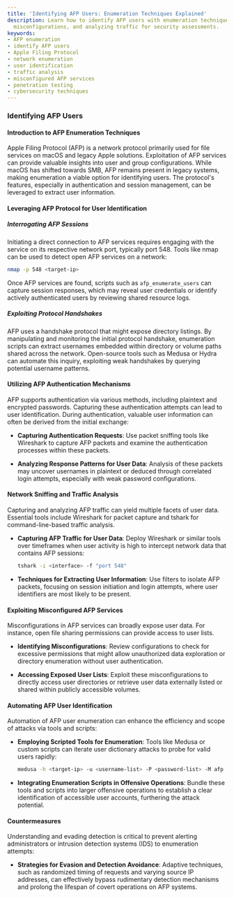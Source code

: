 ```yaml
---
title: 'Identifying AFP Users: Enumeration Techniques Explained'
description: Learn how to identify AFP users with enumeration techniques, exploiting
  misconfigurations, and analyzing traffic for security assessments.
keywords:
- AFP enumeration
- identify AFP users
- Apple Filing Protocol
- network enumeration
- user identification
- traffic analysis
- misconfigured AFP services
- penetration testing
- cybersecurity techniques
---
```


### Identifying AFP Users

#### Introduction to AFP Enumeration Techniques

Apple Filing Protocol (AFP) is a network protocol primarily used for file services on macOS and legacy Apple solutions. Exploitation of AFP services can provide valuable insights into user and group configurations. While macOS has shifted towards SMB, AFP remains present in legacy systems, making enumeration a viable option for identifying users. The protocol's features, especially in authentication and session management, can be leveraged to extract user information.

#### Leveraging AFP Protocol for User Identification

##### Interrogating AFP Sessions

Initiating a direct connection to AFP services requires engaging with the service on its respective network port, typically port 548. Tools like nmap can be used to detect open AFP services on a network:

```bash
nmap -p 548 <target-ip>
```

Once AFP services are found, scripts such as `afp_enumerate_users` can capture session responses, which may reveal user credentials or identify actively authenticated users by reviewing shared resource logs.

##### Exploiting Protocol Handshakes

AFP uses a handshake protocol that might expose directory listings. By manipulating and monitoring the initial protocol handshake, enumeration scripts can extract usernames embedded within directory or volume paths shared across the network. Open-source tools such as Medusa or Hydra can automate this inquiry, exploiting weak handshakes by querying potential username patterns.

#### Utilizing AFP Authentication Mechanisms

AFP supports authentication via various methods, including plaintext and encrypted passwords. Capturing these authentication attempts can lead to user identification. During authentication, valuable user information can often be derived from the initial exchange:

- **Capturing Authentication Requests**:
  Use packet sniffing tools like Wireshark to capture AFP packets and examine the authentication processes within these packets.

- **Analyzing Response Patterns for User Data**:
  Analysis of these packets may uncover usernames in plaintext or deduced through correlated login attempts, especially with weak password configurations.

#### Network Sniffing and Traffic Analysis

Capturing and analyzing AFP traffic can yield multiple facets of user data. Essential tools include Wireshark for packet capture and tshark for command-line-based traffic analysis.

- **Capturing AFP Traffic for User Data**:
  Deploy Wireshark or similar tools over timeframes when user activity is high to intercept network data that contains AFP sessions:

  ```bash
  tshark -i <interface> -f "port 548"
  ```

- **Techniques for Extracting User Information**:
  Use filters to isolate AFP packets, focusing on session initiation and login attempts, where user identifiers are most likely to be present.

#### Exploiting Misconfigured AFP Services
  
Misconfigurations in AFP services can broadly expose user data. For instance, open file sharing permissions can provide access to user lists.

- **Identifying Misconfigurations**:
  Review configurations to check for excessive permissions that might allow unauthorized data exploration or directory enumeration without user authentication.

- **Accessing Exposed User Lists**:
  Exploit these misconfigurations to directly access user directories or retrieve user data externally listed or shared within publicly accessible volumes.

#### Automating AFP User Identification

Automation of AFP user enumeration can enhance the efficiency and scope of attacks via tools and scripts:

- **Employing Scripted Tools for Enumeration**:
  Tools like Medusa or custom scripts can iterate user dictionary attacks to probe for valid users rapidly:

  ```bash
  medusa -h <target-ip> -u <username-list> -P <password-list> -M afp
  ```

- **Integrating Enumeration Scripts in Offensive Operations**:
  Bundle these tools and scripts into larger offensive operations to establish a clear identification of accessible user accounts, furthering the attack potential.

#### Countermeasures

Understanding and evading detection is critical to prevent alerting administrators or intrusion detection systems (IDS) to enumeration attempts:

- **Strategies for Evasion and Detection Avoidance**:
  Adaptive techniques, such as randomized timing of requests and varying source IP addresses, can effectively bypass rudimentary detection mechanisms and prolong the lifespan of covert operations on AFP systems.
